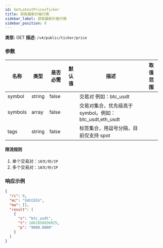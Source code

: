 ```yaml
---
id: GetLatestPricesTicker
title: 获取最新价格行情
sidebar_label: 获取最新价格行情
sidebar_position: 9
---
```


**类型:** GET **描述:** `/v4/public/ticker/price`

### 参数

| 名称 | 类型 | 是否必需 | 默认值 | 描述 | 取值范围 |
| --- | --- | --- | --- | --- | --- |
| symbol | string | false |  | 交易对 例如：btc_usdt |  |
| symbols | array | false |  | 交易对集合，优先级高于 symbol。例如：btc_usdt,eth_usdt |  |
| tags | string | false |  | 标签集合，用逗号分隔，目前仅支持 spot |  |

#### **限流规则**

1. 单个交易对：`10次/秒/IP`
2. 多个交易对：`10次/秒/IP`

### 响应示例

```json title="Response"
{
  "rc": 0,
  "mc": "SUCCESS",
  "ma": [],
  "result": [
    {
      "s": "btc_usdt",
      "t": 1661856036925,
      "p": "9000.0000"
    }
  ]
}
```